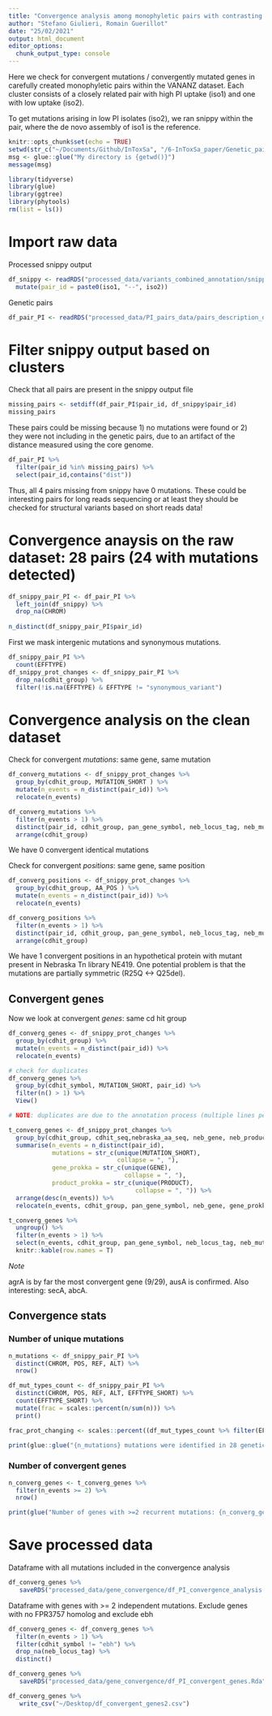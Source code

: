 ```yaml
---
title: "Convergence analysis among monophyletic pairs with contrasting PI phenotype"
author: "Stefano Giulieri, Romain Guerillot"
date: "25/02/2021"
output: html_document
editor_options: 
  chunk_output_type: console
---
```


Here we check for convergent mutations / convergently mutated genes in carefully created monophyletic pairs within the VANANZ dataset. Each cluster consists of a closely related pair with high PI uptake (iso1) and one with low uptake (iso2).

To get mutations arising in low PI isolates (iso2), we ran snippy within the pair, where the de novo assembly of iso1 is the reference.

```r
knitr::opts_chunk$set(echo = TRUE)
setwd(str_c("~/Documents/Github/InToxSa", "/6-InToxSa_paper/Genetic_pairs"))
msg <- glue::glue("My directory is {getwd()}")
message(msg)
```

```r
library(tidyverse)
library(glue)
library(ggtree)
library(phytools)
rm(list = ls())
```

# Import raw data

Processed snippy output

```r
df_snippy <- readRDS("processed_data/variants_combined_annotation/snippy_denovo_annotated.Rda") %>%
  mutate(pair_id = paste0(iso1, "--", iso2))
```

Genetic pairs

```r
df_pair_PI <- readRDS("processed_data/PI_pairs_data/pairs_description_dataframe.Rda") %>% filter(PI_pair)
```


# Filter snippy output based on clusters

Check that all pairs are present in the snippy output file

```r
missing_pairs <- setdiff(df_pair_PI$pair_id, df_snippy$pair_id)
missing_pairs
```

These pairs could be missing because 1) no mutations were found or 2) they were not including in the genetic pairs, due to an artifact of the distance measured using the core genome.

```r
df_pair_PI %>%
  filter(pair_id %in% missing_pairs) %>%
  select(pair_id,contains("dist"))
```

Thus, all 4 pairs missing from snippy have 0 mutations. These could be interesting pairs for long reads sequencing or at least they should be checked for structural variants based on short reads data!

# Convergence anaysis on the raw dataset: 28 pairs (24 with mutations detected)

```r
df_snippy_pair_PI <- df_pair_PI %>%
  left_join(df_snippy) %>%
  drop_na(CHROM)
 
n_distinct(df_snippy_pair_PI$pair_id) 
```

First we mask intergenic mutations and synonymous mutations.

```r
df_snippy_pair_PI %>%
  count(EFFTYPE)
df_snippy_prot_changes <- df_snippy_pair_PI %>%
  drop_na(cdhit_group) %>%
  filter(!is.na(EFFTYPE) & EFFTYPE != "synonymous_variant")
```

# Convergence analysis on the clean dataset

Check for convergent *mutations*: same gene, same mutation

```r
df_converg_mutations <- df_snippy_prot_changes %>%
  group_by(cdhit_group, MUTATION_SHORT ) %>%
  mutate(n_events = n_distinct(pair_id)) %>%
  relocate(n_events)

df_converg_mutations %>%
  filter(n_events > 1) %>%
  distinct(pair_id, cdhit_group, pan_gene_symbol, neb_locus_tag, neb_mutant_id, neb_product, MUTATION_SHORT) %>%
  arrange(cdhit_group)
```

We have 0 convergent identical mutations

Check for convergent *positions*: same gene, same position

```r
df_converg_positions <- df_snippy_prot_changes %>%
  group_by(cdhit_group, AA_POS ) %>%
  mutate(n_events = n_distinct(pair_id)) %>%
  relocate(n_events)

df_converg_positions %>%
  filter(n_events > 1) %>%
  distinct(pair_id, cdhit_group, pan_gene_symbol, neb_locus_tag, neb_mutant_id, neb_product, MUTATION_SHORT) %>%
  arrange(cdhit_group)
```

We have 1 convergent positions in an hypothetical protein with mutant present in Nebraska Tn library NE419. One potential problem is that the mutations are partially symmetric (R25Q <-> Q25del).

## Convergent genes

Now we look at convergent *genes*: same cd hit group

```r
df_converg_genes <- df_snippy_prot_changes %>%
  group_by(cdhit_group) %>%
  mutate(n_events = n_distinct(pair_id)) %>%
  relocate(n_events)

# check for duplicates
df_converg_genes %>%
  group_by(cdhit_symbol, MUTATION_SHORT, pair_id) %>%
  filter(n() > 1) %>%
  View()

# NOTE: duplicates are due to the annotation process (multiple lines per gene)

t_converg_genes <- df_snippy_prot_changes %>%
  group_by(cdhit_group, cdhit_seq,nebraska_aa_seq, neb_gene, neb_product, neb_locus_tag, neb_mutant_id, pan_gene_symbol) %>%
  summarise(n_events = n_distinct(pair_id),
            mutations = str_c(unique(MUTATION_SHORT),
                              collapse = ", "),
            gene_prokka = str_c(unique(GENE),
                                collapse = ", "),
            product_prokka = str_c(unique(PRODUCT),
                                   collapse = ", ")) %>%
  arrange(desc(n_events)) %>%
  relocate(n_events, cdhit_group, pan_gene_symbol, neb_gene, gene_prokka, neb_locus_tag, neb_mutant_id, neb_product, product_prokka, mutations)

t_converg_genes %>%
  ungroup() %>%
  filter(n_events > 1) %>%
  select(n_events, cdhit_group, pan_gene_symbol, neb_locus_tag, neb_mutant_id, neb_product)%>%
  knitr::kable(row.names = T)
```

*Note*

agrA is by far the most convergent gene (9/29), ausA is confirmed. Also interesting: secA, abcA.

## Convergence stats

### Number of unique mutations

```r
n_mutations <- df_snippy_pair_PI %>%
  distinct(CHROM, POS, REF, ALT) %>%
  nrow()

df_mut_types_count <- df_snippy_pair_PI %>%
  distinct(CHROM, POS, REF, ALT, EFFTYPE_SHORT) %>%
  count(EFFTYPE_SHORT) %>%
  mutate(frac = scales::percent(n/sum(n))) %>%
  print()

frac_prot_changing <- scales::percent((df_mut_types_count %>% filter(EFFTYPE_SHORT %in% c("non-synonymous", "truncating")) %>%  pull(n) %>% sum()) /sum(df_mut_types_count$n))

print(glue::glue("{n_mutations} mutations were identified in 28 genetic pairs, of which {frac_prot_changing} were predicted to alter protein sequences"))
```

### Number of convergent genes

```r
n_converg_genes <- t_converg_genes %>%
  filter(n_events >= 2) %>%
  nrow()

print(glue("Number of genes with >=2 recurrent mutations: {n_converg_genes}"))
```

# Save processed data

Dataframe with all mutations included in the convergence analysis

```r
df_converg_genes %>%
   saveRDS("processed_data/gene_convergence/df_PI_convergence_analysis.Rda")
```

Dataframe with genes with >= 2 independent mutations. Exclude genes with no FPR3757 homolog and exclude ebh

```r
df_converg_genes <- df_converg_genes %>%
  filter(n_events > 1) %>%
  filter(cdhit_symbol != "ebh") %>%
  drop_na(neb_locus_tag) %>%
  distinct()

df_converg_genes %>%
   saveRDS("processed_data/gene_convergence/df_PI_convergent_genes.Rda")

df_converg_genes %>%
   write_csv("~/Desktop/df_convergent_genes2.csv")

```

